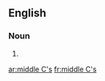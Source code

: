 ==English==

===Noun===
{{head|en|noun plural form}}

# {{plural of|middle C|lang=en}}

[[ar:middle C's]]
[[fr:middle C's]]